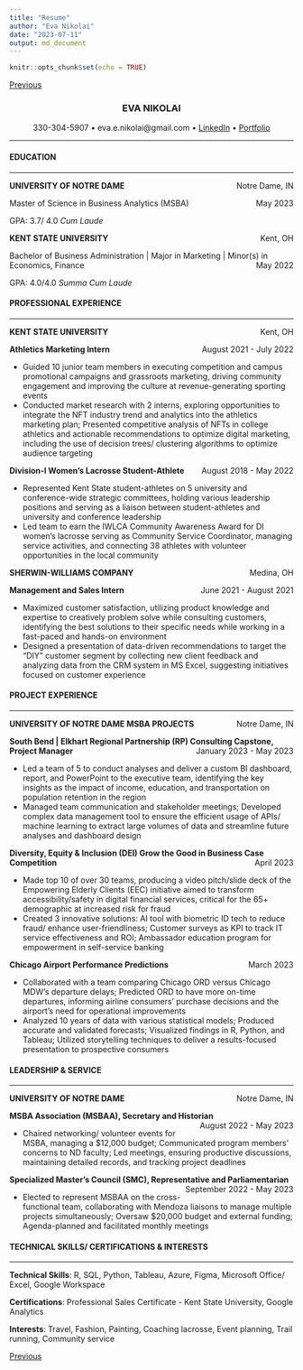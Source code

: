 ```yaml
---
title: "Resume"
author: "Eva Nikolai"
date: "2023-07-11"
output: md_document
---
```


```r
knitr::opts_chunk$set(echo = TRUE)
```

[Previous](index)

<H3 align ='CENTER'><strong>EVA NIKOLAI</strong></H3>

<p style="text-align: center;"> 330-304-5907 • eva.e.nikolai@gmail.com • <a href="https://www.linkedin.com/in/evanikolai/">LinkedIn</a> • <a href="https://eva-nikolai.github.io/">Portfolio</a></p>
<hr>

<h4><strong>EDUCATION</strong></h4>
<hr>
<p style="text-align:left;"><strong>
    UNIVERSITY OF NOTRE DAME</strong>
    <span style="float:right;">
        Notre Dame, IN
    </span>
<p >
Master of Science in Business Analytics (MSBA) 
    <span style="float:right;">
        May 2023
    </span>
<p > 
 GPA: 3.7/ 4.0 *Cum Laude*
<p >

<p style="text-align:left;"><strong>
    KENT STATE UNIVERSITY</strong>
    <span style="float:right;">
        Kent, OH
    </span>
<p >
Bachelor of Business Administration | Major in Marketing | Minor(s) in Economics, Finance
    <span style="float:right;">
        May 2022
    </span>
<p >
GPA: 4.0/4.0 *Summa Cum Laude*
<p >
  
<h4><strong>PROFESSIONAL EXPERIENCE</strong></h4>
<hr>
<p style="text-align:left;"><strong>
    KENT STATE UNIVERSITY</strong>
    <span style="float:right;">
        Kent, OH
    </span>
</p>
<p style="text-align:left;"><b>
    Athletics Marketing Intern</b>
    <span style="float:right;">
        August 2021 - July 2022
    </span>
</p>
* Guided 10 junior team members in executing competition and campus promotional campaigns and grassroots marketing, driving community engagement and improving the culture at revenue-generating sporting events <br>
* Conducted market research with 2 interns, exploring opportunities to integrate the NFT industry trend and analytics into the athletics marketing plan; Presented competitive analysis of NFTs in college athletics and actionable recommendations to optimize digital marketing, including the use of decision trees/ clustering algorithms to optimize audience targeting </p>

<p style="text-align:left;"><b>
    Division-I Women's Lacrosse Student-Athlete</b>
    <span style="float:right;">
        August 2018 - May 2022
    </span>
</p>
*	Represented Kent State student-athletes on 5 university and conference-wide strategic committees, holding various leadership positions and serving as a liaison between student-athletes and university and conference leadership  <br>
*	Led team to earn the IWLCA Community Awareness Award for DI women’s lacrosse serving as Community Service Coordinator, managing service activities, and connecting 38 athletes with volunteer opportunities in the local community </p>

<p style="text-align:left;"><strong>
    SHERWIN-WILLIAMS COMPANY</strong>
    <span style="float:right;">
        Medina, OH
    </span>
</p>
<p style="text-align:left;"><b>
    Management and Sales Intern</b>
    <span style="float:right;">
        June 2021 - August 2021
    </span>
 </p>
*	Maximized customer satisfaction, utilizing product knowledge and expertise to creatively problem solve while consulting customers, identifying the best solutions to their specific needs while working in a fast-paced and hands-on environment  <br>
*	Designed a presentation of data-driven recommendations to target the "DIY" customer segment by collecting new client feedback and analyzing data from the CRM system in MS Excel, suggesting initiatives focused on customer experience  </p>

<h4><strong>PROJECT EXPERIENCE</strong></h4>
<hr>
<p style="text-align:left;"><strong>
    UNIVERSITY OF NOTRE DAME MSBA PROJECTS</strong>
    <span style="float:right;">
        Notre Dame, IN
    </span>
</p>
<p style="text-align:left;"><b>
   South Bend | Elkhart Regional Partnership (RP) Consulting Capstone, Project Manager</b>
    <span style="float:right;">
        January 2023 - May 2023
    </span>
</p>
* Led a team of 5 to conduct analyses and deliver a custom BI dashboard, report, and PowerPoint to the executive team, identifying the key insights as the impact of income, education, and transportation on population retention in the region <br>
* Managed team communication and stakeholder meetings; Developed complex data management tool to ensure the efficient usage of APIs/ machine learning to extract large volumes of data and streamline future analyses and dashboard design </p>

<p style="text-align:left;"><b>
   Diversity, Equity & Inclusion (DEI) Grow the Good in Business Case Competition</b>
    <span style="float:right;">
        April 2023
    </span>
</p>
* Made top 10 of over 30 teams, producing a video pitch/slide deck of the Empowering Elderly Clients (EEC) initiative aimed to transform accessibility/safety in digital financial services, critical for the 65+ demographic at increased risk for fraud <br>
* Created 3 innovative solutions: AI tool with biometric ID tech to reduce fraud/ enhance user-friendliness; Customer surveys as KPI to track IT service effectiveness and ROI; Ambassador education program for empowerment in self-service banking </p>

<p style="text-align:left;"><b>
   Chicago Airport Performance Predictions</b>
    <span style="float:right;">
        March 2023
    </span>
</p>
* Collaborated with a team comparing Chicago ORD versus Chicago MDW’s departure delays; Predicted ORD to have more on-time departures, informing airline consumers’ purchase decisions and the airport’s need for operational improvements <br>
* Analyzed 10 years of data with various statistical models; Produced accurate and validated forecasts; Visualized findings in R, Python, and Tableau; Utilized storytelling techniques to deliver a results-focused presentation to prospective consumers </p>

<h4><strong>LEADERSHIP & SERVICE</strong></h4>
<hr>
<p style="text-align:left;"><strong>
    UNIVERSITY OF NOTRE DAME</strong>
    <span style="float:right;">
        Notre Dame, IN
    </span>
</p>
<p style="text-align:left;"><b>
   MSBA Association (MSBAA), Secretary and Historian</b>
    <span style="float:right;">
        August 2022 - May 2023
    </span>
</p>
* Chaired networking/ volunteer events for MSBA, managing a $12,000 budget; Communicated program members’ concerns to ND faculty; Led meetings, ensuring productive discussions, maintaining detailed records, and tracking project deadlines </p>

<p style="text-align:left;"><b>
   Specialized Master’s Council (SMC), Representative and Parliamentarian</b>
    <span style="float:right;">
        September 2022 - May 2023
    </span>
</p>
* Elected to represent MSBAA on the cross-functional team, collaborating with Mendoza liaisons to manage multiple projects simultaneously; Oversaw $20,000 budget and external funding; Agenda-planned and facilitated monthly meetings </p>

<h4><strong>TECHNICAL SKILLS/ CERTIFICATIONS & INTERESTS</strong></h4>  
<hr>
<p ><strong>Technical Skills</strong>: R, SQL, Python, Tableau, Azure, Figma, Microsoft Office/ Excel, Google Workspace <br>
<p ><strong>Certifications</strong>: Professional Sales Certificate - Kent State University, Google Analytics <br>
<p ><strong>Interests</strong>: Travel, Fashion, Painting, Coaching lacrosse, Event planning, Trail running, Community service 
</p>

[Previous](index)